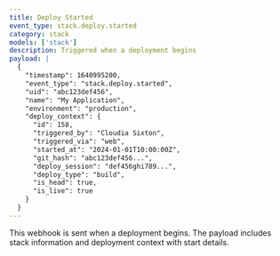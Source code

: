 ```yaml
---
title: Deploy Started
event_type: stack.deploy.started
category: stack
models: ['stack']
description: Triggered when a deployment begins
payload: |
  {
    "timestamp": 1640995200,
    "event_type": "stack.deploy.started",
    "uid": "abc123def456",
    "name": "My Application",
    "environment": "production",
    "deploy_context": {
      "id": 158,
      "triggered_by": "Cloudia Sixton",
      "triggered_via": "web",
      "started_at": "2024-01-01T10:00:00Z",
      "git_hash": "abc123def456...",
      "deploy_session": "def456ghi789...",
      "deploy_type": "build",
      "is_head": true,
      "is_live": true
    }
  }
---
```


This webhook is sent when a deployment begins. The payload includes stack information and deployment context with start details.